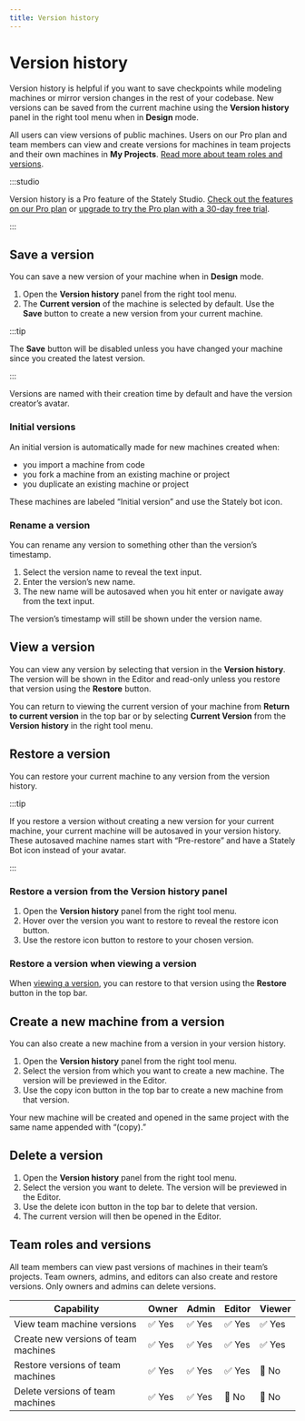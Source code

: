 ```yaml
---
title: Version history
---
```



# Version history

Version history is helpful if you want to save checkpoints while modeling machines or mirror version changes in the rest of your codebase. New versions can be saved from the current machine using the **Version history** panel in the right tool menu when in **Design** mode. 

All users can view versions of public machines. Users on our Pro plan and team members can view and create versions for machines in team projects and their own machines in **My Projects**. [Read more about team roles and versions](#team-roles-and-versions).

:::studio

Version history is a Pro feature of the Stately Studio. [Check out the features on our Pro plan](/studio-pro-plan.mdx) or [upgrade to try the Pro plan with a 30-day free trial](https://stately.ai/registry/billing).

:::

## Save a version

You can save a new version of your machine when in **Design** mode.

1. Open the **Version history** panel from the right tool menu.
2. The **Current version** of the machine is selected by default. Use the **Save** button to create a new version from your current machine. 

:::tip

The **Save** button will be disabled unless you have changed your machine since you created the latest version.

:::

Versions are named with their creation time by default and have the version creator’s avatar.

<p>
<ThemedImage
  alt="Version history panel opened from the right tool menu showing a list of versions."
  sources={{
    light: useBaseUrl('/versions/version-toolbox.png'),
    dark: useBaseUrl('/versions/version-toolbox-dm.png'),
  }}
/>
</p>

### Initial versions

An initial version is automatically made for new machines created when:

- you import a machine from code
- you fork a machine from an existing machine or project
- you duplicate an existing machine or project

These machines are labeled “Initial version” and use the Stately bot icon.

### Rename a version

You can rename any version to something other than the version’s timestamp.

1. Select the version name to reveal the text input.
2. Enter the version’s new name.
3. The new name will be autosaved when you hit enter or navigate away from the text input.

<p>
<ThemedImage
  alt="Selecting a version name in the Version history panel, showing the text input for the new name."
  sources={{
    light: useBaseUrl('/versions/version-rename.png'),
    dark: useBaseUrl('/versions/version-rename-dm.png'),
  }}
/>
</p>

The version’s timestamp will still be shown under the version name.

## View a version

You can view any version by selecting that version in the **Version history**. The version will be shown in the Editor and read-only unless you restore that version using the **Restore** button.

<p>
<ThemedImage
  alt="A version previewed in the Editor which highlights the top bar to show you’re in preview mode."
  sources={{
    light: useBaseUrl('/versions/version-preview.png'),
    dark: useBaseUrl('/versions/version-preview-dm.png'),
  }}
/>
</p>

You can return to viewing the current version of your machine from **Return to current version** in the top bar or by selecting **Current Version** from the **Version history** in the right tool menu.

## Restore a version

You can restore your current machine to any version from the version history.

:::tip

If you restore a version without creating a new version for your current machine, your current machine will be autosaved in your version history. These autosaved machine names start with “Pre-restore” and have a Stately Bot icon instead of your avatar.

<p>
<ThemedImage
  alt="Autosave machine in the Version history panel named starting with Pre-restore version."
  sources={{
    light: useBaseUrl('/versions/version-auto.png'),
    dark: useBaseUrl('/versions/version-auto-dm.png'),
  }}
/>
</p>

:::

### Restore a version from the **Version history** panel

1. Open the **Version history** panel from the right tool menu.
2. Hover over the version you want to restore to reveal the restore icon button.
3. Use the restore icon button to restore to your chosen version.

<p>
<ThemedImage
  alt="Version history panel with the restore icon revealed on hover."
  sources={{
    light: useBaseUrl('/versions/version-restore.png'),
    dark: useBaseUrl('/versions/version-restore-dm.png'),
  }}
/>
</p>

### Restore a version when viewing a version 

When [viewing a version](#view-a-version), you can restore to that version using the **Restore** button in the top bar.

<p>
<ThemedImage
  alt="A version previewed in the Editor with an arrow pointing to the Restore button."
  sources={{
    light: useBaseUrl('/versions/version-restore-button.png'),
    dark: useBaseUrl('/versions/version-restore-button-dm.png'),
  }}
/>
</p>

<!-- TODO: ### Undo version restore -->

<!-- TODO: -->


## Create a new machine from a version

You can also create a new machine from a version in your version history.

1. Open the **Version history** panel from the right tool menu.
2. Select the version from which you want to create a new machine. The version will be previewed in the Editor.
3. Use the copy icon button in the top bar to create a new machine from that version.

<p>
<ThemedImage
  alt="A version previewed in the Editor with an arrow pointing to the Copy button."
  sources={{
    light: useBaseUrl('/versions/version-copy.png'),
    dark: useBaseUrl('/versions/version-copy-dm.png'),
  }}
/>
</p>


Your new machine will be created and opened in the same project with the same name appended with “(copy).”

## Delete a version

1. Open the **Version history** panel from the right tool menu.
2. Select the version you want to delete. The version will be previewed in the Editor.
3. Use the delete icon button in the top bar to delete that version.
4. The current version will then be opened in the Editor.

<p>
<ThemedImage
  alt="A version previewed in the Editor with an arrow pointing to the Delete button."
  sources={{
    light: useBaseUrl('/versions/version-delete.png'),
    dark: useBaseUrl('/versions/version-delete-dm.png'),
  }}
/>
</p>


## Team roles and versions

All team members can view past versions of machines in their team’s projects. Team owners, admins, and editors can also create and restore versions. Only owners and admins can delete versions.

| Capability                               | Owner  | Admin  | Editor | Viewer |
| ---------------------------------------- | ------ | ------ | ------ | ------ |
| View team machine versions               | ✅ Yes | ✅ Yes | ✅ Yes | ✅ Yes |
| Create new versions of team machines     | ✅ Yes | ✅ Yes | ✅ Yes | ✅ Yes |
| Restore versions of team machines        | ✅ Yes | ✅ Yes | ✅ Yes | 🚫 No  |
| Delete versions of team machines         | ✅ Yes | ✅ Yes | 🚫 No | 🚫 No  |
